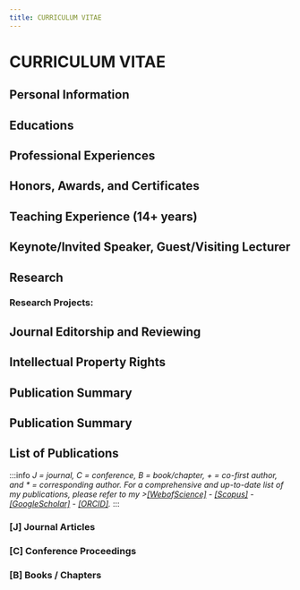 ```yaml
---
title: CURRICULUM VITAE
---
```



# CURRICULUM VITAE

## Personal Information


## Educations


## Professional Experiences


## Honors, Awards, and Certificates


## Teaching Experience (14+ years)


## Keynote/Invited Speaker, Guest/Visiting Lecturer


## Research


### Research Projects:
<Projects />

## Journal Editorship and Reviewing


## Intellectual Property Rights


## Publication Summary


## Publication Summary


## List of Publications
:::info
<i>J = journal, C = conference, B = book/chapter, + = co-first author, and * = corresponding author. For a comprehensive and up-to-date list of my publications, please refer to my ><a target='_blank' alt='link' rel='noopener noreferrer' href='https://www.webofscience.com/wos/author/record/1733012'>[WebofScience]</a> - <a target='_blank' alt='link' rel='noopener noreferrer' href='https://www.scopus.com/authid/detail.uri?authorId=57197741727'>[Scopus]</a> - <a target='_blank' alt='link' rel='noopener noreferrer' href='https://scholar.google.com/citations?hl=en&user=WLTzkOMAAAAJ&view_op=list_works&sortby=pubdate'>[GoogleScholar]</a> - <a target='_blank' alt='link' rel='noopener noreferrer' href='https://orcid.org/0000-0002-5640-4413'>[ORCID]</a>.</i>
:::

### [J] Journal Articles
<Journals />


### [C] Conference Proceedings
<Conferences />


### [B] Books / Chapters
<Books />

